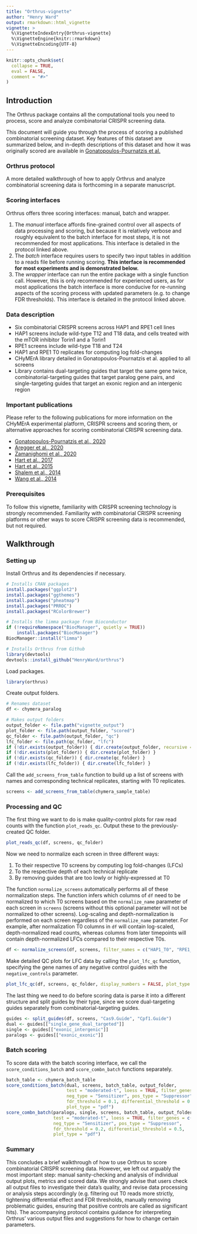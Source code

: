 ```yaml
---
title: "Orthrus-vignette"
author: "Henry Ward"
output: rmarkdown::html_vignette
vignette: >
  %\VignetteIndexEntry{Orthrus-vignette}
  %\VignetteEngine{knitr::rmarkdown}
  %\VignetteEncoding{UTF-8}
---
```


```r
knitr::opts_chunk$set(
  collapse = TRUE,
  eval = FALSE,
  comment = "#>"
)
```

## Introduction

The Orthrus package contains all the computational tools you need to process, score and analyze combinatorial CRISPR screening data. 

This document will guide you through the process of scoring a published combinatorial screening dataset. Key features of this dataset are summarized below, and in-depth descriptions of this dataset and how it was originally scored are available in [Gonatopoulos-Pournatzis et al.](https://www.nature.com/articles/s41587-020-0437-z)

### Orthrus protocol

A more detailed walkthrough of how to apply Orthrus and analyze combinatorial screening data is forthcoming in a separate manuscript. 

### Scoring interfaces

Orthrus offers three scoring interfaces: manual, batch and wrapper. 

1. The *manual* interface affords fine-grained control over all aspects of data processing and scoring, but because it is relatively verbose and roughly equivalent to the batch interface for most steps, it is not recommended for most applications. This interface is detailed in the protocol linked above. 
2. The *batch* interface requires users to specify two input tables in addition to a reads file before running scoring. **This interface is recommended for most experiments and is demonstrated below.**
3. The *wrapper* interface can run the entire package with a single function call. However, this is only recommended for experienced users, as for most applications the batch interface is more conducive for re-running aspects of the scoring process with updated parameters (e.g. to change FDR thresholds). This interface is detailed in the protocol linked above. 

### Data description

* Six combinatorial CRISPR screens across HAP1 and RPE1 cell lines
* HAP1 screens include wild-type T12 and T18 data, and cells treated with the mTOR inhibitor Torin1 and a Torin1
* RPE1 screens include wild-type T18 and T24
* HAP1 and RPE1 T0 replicates for computing log fold-changes
* CHyMErA library detailed in Gonatopoulos-Pournatzis et al. applied to all screens
* Library contains dual-targeting guides that target the same gene twice, combinatorial-targeting guides that target paralog gene pairs, and single-targeting guides that target an exonic region and an intergenic region

### Important publications

Please refer to the following publications for more information on the CHyMErA experimental platform, CRISPR screens and scoring them, or alternative approaches for scoring combinatorial CRISPR screening data.

* [Gonatopoulos-Pournatzis et al., 2020](https://www.nature.com/articles/s41587-020-0437-z)
* [Aregger et al., 2020](https://www.nature.com/articles/s42255-020-0211-z)
* [Zamanighomi et al., 2020](https://link.springer.com/article/10.1186/s13059-019-1745-9)
* [Hart et al., 2017](https://www.g3journal.org/content/7/8/2719.abstract)
* [Hart et al., 2015](https://www.sciencedirect.com/science/article/pii/S0092867415014956)
* [Shalem et al., 2014](https://science.sciencemag.org/content/343/6166/84)
* [Wang et al., 2014](https://science.sciencemag.org/content/343/6166/80)

### Prerequisites

To follow this vignette, familiarity with CRISPR screening technology is strongly recommended. Familiarity with combinatorial CRISPR screening platforms or other ways to score CRISPR screening data is recommended, but not required.

## Walkthrough

### Setting up

Install Orthrus and its dependencies if necessary.

```r
# Installs CRAN packages
install.packages("ggplot2")
install.packages("ggthemes")
install.packages("pheatmap")
install.packages("PRROC")
install.packages("RColorBrewer")

# Installs the limma package from Bioconductor
if (!requireNamespace("BiocManager", quietly = TRUE))
    install.packages("BiocManager")
BiocManager::install("limma")

# Installs Orthrus from Github
library(devtools)
devtools::install_github("HenryWard/orthrus")
```

Load packages.

```r
library(orthrus)
```

Create output folders.

```r
# Renames dataset
df <- chymera_paralog

# Makes output folders
output_folder <- file.path("vignette_output")
plot_folder <- file.path(output_folder, "scored")
qc_folder <- file.path(output_folder, "qc")
lfc_folder <- file.path(qc_folder, "lfc")
if (!dir.exists(output_folder)) { dir.create(output_folder, recursive = TRUE) }
if (!dir.exists(plot_folder)) { dir.create(plot_folder) }
if (!dir.exists(qc_folder)) { dir.create(qc_folder) }
if (!dir.exists(lfc_folder)) { dir.create(lfc_folder) }
```

Call the `add_screens_from_table` function to build up a list of screens with names and corresponding technical replicates, starting with T0 replicates. 

```r
screens <- add_screens_from_table(chymera_sample_table)
```

### Processing and QC

The first thing we want to do is make quality-control plots for raw read counts with the function `plot_reads_qc`. Output these to the previously-created QC folder. 

```r
plot_reads_qc(df, screens, qc_folder)
```

Now we need to normalize each screen in three different ways: 

1. To their respective T0 screens by computing log fold-changes (LFCs)
2. To the respective depth of each technical replicate
3. By removing guides that are too lowly or highly-expressed at T0

The function `normalize_screens` automatically performs all of these normalization steps. The function infers which columns of `df` need to be normalized to which T0 screens based on the `normalize_name` parameter of each screen in `screens` (screens without this optional parameter will not be normalized to other screens). Log-scaling and depth-normalization is performed on each screen regardless of the `normalize_name` parameter. For example, after normalization T0 columns in `df` will contain log-scaled, depth-normalized read counts, whereas columns from later timepoints will contain depth-normalized LFCs compared to their respective T0s. 

```r
df <- normalize_screens(df, screens, filter_names = c("HAP1_T0", "RPE1_T0"), min_reads = 30)
```

Make detailed QC plots for LFC data by calling the `plot_lfc_qc` function, specifying the gene names of any negative control guides with the `negative_controls` parameter.

```r
plot_lfc_qc(df, screens, qc_folder, display_numbers = FALSE, plot_type = "pdf", negative_controls = c("NT"))
```

The last thing we need to do before scoring data is parse it into a different structure and split guides by their type, since we score dual-targeting guides separately from combinatorial-targeting guides.

```r
guides <- split_guides(df, screens, "Cas9.Guide", "Cpf1.Guide")
dual <- guides[["single_gene_dual_targeted"]]
single <- guides[["exonic_intergenic"]]
paralogs <- guides[["exonic_exonic"]]
```

### Batch scoring

To score data with the batch scoring interface, we call the `score_conditions_batch` and `score_combn_batch` functions separately. 

``` r
batch_table <- chymera_batch_table
score_conditions_batch(dual, screens, batch_table, output_folder, 
                       test = "moderated-t", loess = TRUE, filter_genes = c("NT"),
                       neg_type = "Sensitizer", pos_type = "Suppressor",
                       fdr_threshold = 0.1, differential_threshold = 0.5,
                       plot_type = "pdf")
score_combn_batch(paralogs, single, screens, batch_table, output_folder, 
                  test = "moderated-t", loess = TRUE, filter_genes = c("NT"),
                  neg_type = "Sensitizer", pos_type = "Suppressor",
                  fdr_threshold = 0.2, differential_threshold = 0.5,
                  plot_type = "pdf")
```

### Summary

This concludes a brief walkthrough of how to use Orthrus to score combinatorial CRISPR screening data. However, we left out arguably the most important step: manual sanity-checking and analysis of individual output plots, metrics and scored data. We strongly advise that users check all output files to investigate their data's quality, and revise data processing or analysis steps accordingly (e.g. filtering out T0 reads more strictly, tightening differential effect and FDR thresholds, manually removing problematic guides, ensuring that positive controls are called as significant hits). The accompanying protocol contains guidance for interpreting Orthrus' various output files and suggestions for how to change certain parameters.
